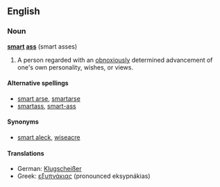==English==
===Noun===
'''[[smart]] [[ass]]''' (smart asses)

# {{slang}} A person regarded with an [[obnoxiously]] determined advancement of one's own personality, wishes, or views.

====Alternative spellings====
*[[smart arse]], [[smartarse]]
*[[smartass]], [[smart-ass]]

====Synonyms====
*[[smart aleck]], [[wiseacre]]

==== Translations ====
*German: [[Klugscheißer]]
*Greek: [[εξυπνάκιας]] (pronounced eksypnákias)
